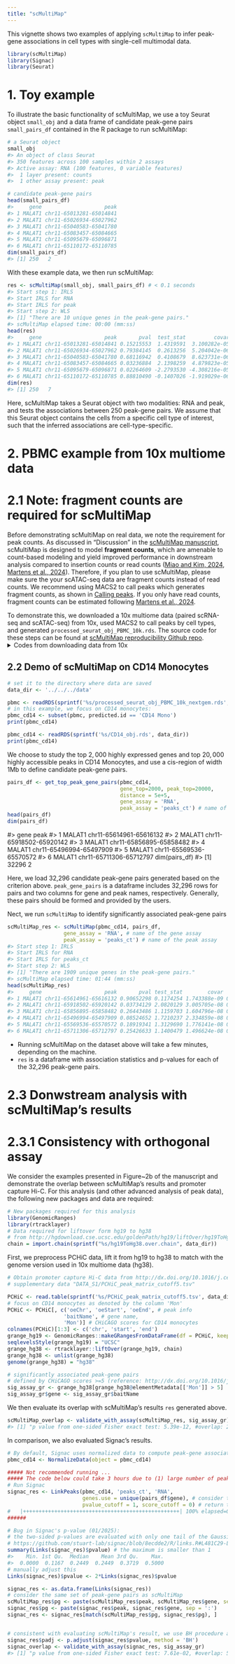 ```yaml
---
title: "scMultiMap"
---
```




This vignette shows two examples of applying `scMultiMap` to infer peak-gene associations in cell types with single-cell multimodal data.


``` r
library(scMultiMap)
library(Signac)
library(Seurat)
```

# 1. Toy example

To illustrate the basic functionality of scMultiMap, we use a toy Seurat object `small_obj` and a data frame of candidate peak-gene pairs `small_pairs_df` contained in the R package to run scMultiMap:

``` r
# a Seurat object
small_obj
#> An object of class Seurat 
#> 350 features across 100 samples within 2 assays 
#> Active assay: RNA (100 features, 0 variable features)
#>  1 layer present: counts
#>  1 other assay present: peak

# candidate peak-gene pairs
head(small_pairs_df)
#>     gene                    peak
#> 1 MALAT1 chr11-65013281-65014841
#> 2 MALAT1 chr11-65026934-65027962
#> 3 MALAT1 chr11-65040583-65041780
#> 4 MALAT1 chr11-65083457-65084665
#> 5 MALAT1 chr11-65095679-65096871
#> 6 MALAT1 chr11-65110172-65110785
dim(small_pairs_df)
#> [1] 250   2
```

With these example data, we then run scMultiMap:

``` r
res <- scMultiMap(small_obj, small_pairs_df) # < 0.1 seconds
#> Start step 1: IRLS
#> Start IRLS for RNA
#> Start IRLS for peak
#> Start step 2: WLS
#> [1] "There are 10 unique genes in the peak-gene pairs."
#> scMultiMap elapsed time: 00:00 (mm:ss)
head(res)
#>     gene                    peak       pval  test_stat         covar      padj         cor
#> 1 MALAT1 chr11-65013281-65014841 0.15215553  1.4319591  3.100282e-05 0.8273097  0.00000000
#> 2 MALAT1 chr11-65026934-65027962 0.79384145  0.2613256  5.204042e-06 0.9753992  0.10216095
#> 3 MALAT1 chr11-65040583-65041780 0.68116942  0.4108679  8.623731e-06 0.9472305  0.29533510
#> 4 MALAT1 chr11-65083457-65084665 0.03236884  2.1398259  4.879823e-05 0.7196890  0.62091902
#> 5 MALAT1 chr11-65095679-65096871 0.02264609 -2.2793530 -4.308216e-05 0.7196890 -0.57664094
#> 6 MALAT1 chr11-65110172-65110785 0.88810490 -0.1407026 -1.919029e-06 0.9881934 -0.08605519
dim(res)
#> [1] 250   7
```

Here, scMultiMap takes a Seurat object with two modalities: RNA and peak, and tests the associations between 250 peak-gene pairs. We assume that this Seurat object contains the cells from a specific cell type of interest, such that the inferred associations are cell-type-specific.

# 2. PBMC example from 10x multiome data

# 2.1 Note: fragment counts are required for scMultiMap

Before demonstrating scMultiMap on real data, we note the requirement for peak counts. As discussed in "Discussion" in the [scMultiMap manuscript](https://www.biorxiv.org/content/10.1101/2024.09.24.614814v1), scMultiMap is designed to model **fragment counts**, which are amenable to count-based modeling and yield improved performance in downstream analysis compared to insertion counts or read counts ([Miao and Kim, 2024](https://www.nature.com/articles/s41592-023-02103-7), [Martens et al., 2024](https://www.nature.com/articles/s41592-023-02112-6)). Therefore, if you plan to use scMultiMap, please make sure the your scATAC-seq data are fragment counts instead of read counts. We recommend using MACS2 to call peaks which generates fragment counts, as shown in [Calling peaks](https://stuartlab.org/signac/articles/peak_calling). If you only have read counts, fragment counts can be estimated following [Martens et al., 2024](https://www.nature.com/articles/s41592-023-02112-6).


To demonstrate this, we downloaded a 10x multiome data (paired scRNA-seq and scATAC-seq) from 10x, used MACS2 to call peaks by cell types, and generated `processed_seurat_obj_PBMC_10k.rds`. The source code for these steps can be found at  [scMultiMap reproducibility Github repo](https://github.com/ChangSuBiostats/scMultiMap_analysis/preprocessing/preprocess_10x_PBMC_data.R).
<details>
<summary>Codes from downloading data from 10x</summary>

``` bash
wget https://cf.10xgenomics.com/samples/cell-arc/2.0.0/10k_PBMC_Multiome_nextgem_Chromium_Controller/10k_PBMC_Multiome_nextgem_Chromium_Controller_filtered_feature_bc_matrix.h5
wget https://cf.10xgenomics.com/samples/cell-arc/2.0.0/10k_PBMC_Multiome_nextgem_Chromium_Controller/10k_PBMC_Multiome_nextgem_Chromium_Controller_atac_fragments.tsv.gz
wget https://cf.10xgenomics.com/samples/cell-arc/2.0.0/10k_PBMC_Multiome_nextgem_Chromium_Controller/10k_PBMC_Multiome_nextgem_Chromium_Controller_atac_fragments.tsv.gz.tbi
```

</details>

## 2.2 Demo of scMultiMap on CD14 Monocytes


``` r
# set it to the directory where data are saved
data_dir <- '../../../data'
```

``` r
pbmc <- readRDS(sprintf('%s/processed_seurat_obj_PBMC_10k_nextgem.rds', data_dir))
# in this example, we focus on CD14 monocytes:
pbmc_cd14 <- subset(pbmc, predicted.id == 'CD14 Mono')
print(pbmc_cd14)
```

```r
pbmc_cd14 <- readRDS(sprintf('%s/CD14_obj.rds', data_dir))
print(pbmc_cd14)
```



We choose to study the top $2{,}000$ highly expressed genes and top $20{,}000$ highly accessible peaks in CD14 Monocytes, and use a cis-region of width 1Mb to define candidate peak-gene pairs.



```r
pairs_df <- get_top_peak_gene_pairs(pbmc_cd14, 
                                    gene_top=2000, peak_top=20000, 
                                    distance = 5e+5,
                                    gene_assay = 'RNA', 
                                    peak_assay = 'peaks_ct') # name of the peak assay
head(pairs_df)
dim(pairs_df)
```

#>     gene                    peak
#> 1 MALAT1 chr11-65614961-65616132
#> 2 MALAT1 chr11-65918502-65920142
#> 3 MALAT1 chr11-65856895-65858482
#> 4 MALAT1 chr11-65496994-65497909
#> 5 MALAT1 chr11-65569536-65570572
#> 6 MALAT1 chr11-65711306-65712797
dim(pairs_df)
#> [1] 32296     2


Here, we load 32,296 candidate peak-gene pairs generated based on the criterion above. `peak_gene_pairs` is a dataframe includes 32,296 rows for pairs and two columns for gene and peak names, respectively. Generally, these pairs should be formed and provided by the users.

Nect, we run `scMultiMap` to identify significantly associated peak-gene pairs


``` r
scMultiMap_res <- scMultiMap(pbmc_cd14, pairs_df,
                  gene_assay = 'RNA', # name of the gene assay
                  peak_assay = 'peaks_ct') # name of the peak assay
#> Start step 1: IRLS
#> Start IRLS for RNA
#> Start IRLS for peaks_ct
#> Start step 2: WLS
#> [1] "There are 1909 unique genes in the peak-gene pairs."
#> scMultiMap elapsed time: 01:44 (mm:ss)
head(scMultiMap_res)
#>     gene                    peak       pval test_stat        covar      padj        cor
#> 1 MALAT1 chr11-65614961-65616132 0.90652298 0.1174254 1.743388e-09 0.9836402 0.01180729
#> 2 MALAT1 chr11-65918502-65920142 0.03734129 2.0820129 3.005705e-08 0.3367015 0.16766414
#> 3 MALAT1 chr11-65856895-65858482 0.26443486 1.1159703 1.604796e-08 0.7232544 0.07195509
#> 4 MALAT1 chr11-65496994-65497909 0.08524652 1.7210237 2.334859e-08 0.4901409 0.15467261
#> 5 MALAT1 chr11-65569536-65570572 0.18919341 1.3129690 1.776141e-08 0.6525889 0.09259916
#> 6 MALAT1 chr11-65711306-65712797 0.25426633 1.1400479 1.496624e-08 0.7139586 0.09048044
```

* Running scMultiMap on the dataset above will take a few minutes, depending on the machine.
* `res` is a dataframe with association statistics and p-values for each of the 32,296 peak-gene pairs.

# 2.3 Donwstream analysis with scMultiMap's results

# 2.3.1 Consistency with orthogonal assay

We consider the examples presented in Figure~2b of the manuscript and demonstrate the overlap between scMultiMap's results and promoter capture Hi-C. For this analysis (and other advanced analysis of peak data), the following new packages and data are required:


``` r
# New packages required for this analysis
library(GenomicRanges)
library(rtracklayer)
# Data required for liftover form hg19 to hg38
# from http://hgdownload.cse.ucsc.edu/goldenPath/hg19/liftOver/hg19ToHg38.over.chain.gz
chain = import.chain(sprintf("%s/hg19ToHg38.over.chain", data_dir))
```

First, we preprocess PCHiC data, lift it from hg19 to hg38 to match with the genome version used in 10x multiome data (hg38).

``` r
# Obtain promoter capture Hi-C data from http://dx.doi.org/10.1016/j.cell.2016.09.037.
# supplementary data "DATA_S1/PCHiC_peak_matrix_cutoff5.tsv"

PCHiC <- read.table(sprintf('%s/PCHiC_peak_matrix_cutoff5.tsv', data_dir), header = T)
# focus on CD14 monocytes as denoted by the column 'Mon'
PCHiC <- PCHiC[, c('oeChr', 'oeStart', 'oeEnd', # peak info
                  'baitName', # gene name,
                  'Mon')] # CHiCAGO scores for CD14 monocytes
colnames(PCHiC)[1:3] <- c('chr', 'start', 'end')
grange_hg19 <- GenomicRanges::makeGRangesFromDataFrame(df = PCHiC, keep.extra.columns = T)
seqlevelsStyle(grange_hg19) = "UCSC"
grange_hg38 <- rtracklayer::liftOver(grange_hg19, chain)
grange_hg38 <- unlist(grange_hg38)
genome(grange_hg38) = "hg38"

# significantly associated peak-gene pairs
# defined by CHiCAGO scores >=5 (reference: http://dx.doi.org/10.1016/j.cell.2016.09.037)
sig_assay_gr <- grange_hg38[grange_hg38@elementMetadata[['Mon']] > 5]
sig_assay_gr$gene <- sig_assay_gr$baitName
```

We then evaluate its overlap with scMultiMap's results `res` generated above.

``` r
scMultiMap_overlap <- validate_with_assay(scMultiMap_res, sig_assay_gr)
#> [1] "p value from one-sided Fisher exact test: 5.39e-12, #overlap: 246, odds ratio: 1.74"
```

In comparison, we also evaluated Signac's results.

``` r
# By default, Signac uses normalized data to compute peak-gene associations
pbmc_cd14 <- NormalizeData(object = pbmc_cd14)
```

``` r
##### Not recommended running ... 
##### The code below could take 3 hours due to (1) large number of peak-
# Run Signac
signac_res <- LinkPeaks(pbmc_cd14, 'peaks_ct', 'RNA',
                        genes.use = unique(pairs_df$gene), # consider the same genes as above
                        pvalue_cutoff = 1, score_cutoff = 0) # return the results on all pairs
#   |++++++++++++++++++++++++++++++++++++++++++++++++++| 100% elapsed=03h 17m 21s
######
```




``` r
# Bug in Signac's p-value (01/2025):
# the two-sided p-values are evaluated with only one tail of the Gaussian distribution
# https://github.com/stuart-lab/signac/blob/8ecdde2/R/links.R#L481C29-L481C30
summary(Links(signac_res)$pvalue) # the maximum is smaller than 1
#>    Min. 1st Qu.  Median    Mean 3rd Qu.    Max. 
#>  0.0000  0.1167  0.2449  0.2449  0.3719  0.5000
# manually adjust this
Links(signac_res)$pvalue <- 2*Links(signac_res)$pvalue

signac_res <- as.data.frame(Links(signac_res))
# consider the same set of peak-gene pairs as scMultiMap
scMultiMap_res$pg <- paste(scMultiMap_res$peak, scMultiMap_res$gene, sep = ':')
signac_res$pg <- paste(signac_res$peak, signac_res$gene, sep = ':')
signac_res <- signac_res[match(scMultiMap_res$pg, signac_res$pg), ]


# consistent with evaluating scMultiMap's result, we use BH procedure and set the significance cutoff to be 0.2
signac_res$padj <- p.adjust(signac_res$pvalue, method = 'BH')
signac_overlap <- validate_with_assay(signac_res, sig_assay_gr)
#> [1] "p value from one-sided Fisher exact test: 7.61e-02, #overlap: 59, odds ratio: 1.23"
```
